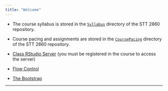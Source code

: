 ```yaml
---
title: "Welcome"
---
```



* The course syllabus is stored in the [`Syllabus`](./Syllabus/STT2860F2024.html) directory of the STT 2860 repository.

* Course pacing and assignments are stored in the [`CoursePacing`](./CoursePacing/CoursePacingF2024.html) directory of the STT 2860 repository.

* [Class RStudio Server](https://mathr.math.appstate.edu) (you must be registered in the course to access the server)

* [Flow Control](../STT3851ClassRepo/Rmarkdown/FlowControl.html)

* [The Bootstrap](../STT3851ClassRepo/Rmarkdown/TheBootstrap.html)

* * *